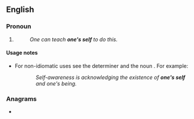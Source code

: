 ==English==

===Pronoun===
{{head|en|pronoun}}

# {{lb|en|dated}} {{alternative spelling of|en|oneself}}
#: ''One can teach '''one's self''' to do this.''

====Usage notes====
* For non-idiomatic uses see the determiner {{m|en|one's}} and the noun {{m|en|self}}. For example:
:: ''Self-awareness is acknowledging the existence of '''one's self''' and one's being.''

===Anagrams===
* {{anagrams|en|a=eeflnoss|feloness}}